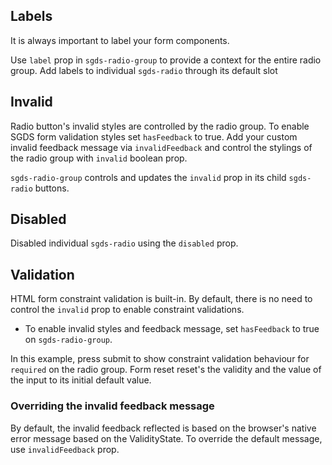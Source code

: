 ## Labels

It is always important to label your form components. 

Use `label` prop in `sgds-radio-group` to provide a context for the entire radio group.
Add labels to individual `sgds-radio` through its default slot 

<Canvas of={RadioStories.Basic}>
  <Story of={RadioStories.Basic} />
</Canvas>

## Invalid 

Radio button's invalid styles are controlled by the radio group.
To enable SGDS form validation styles set `hasFeedback` to true. 
Add your custom invalid feedback message via `invalidFeedback` and control the stylings of the radio group with `invalid` boolean prop.

`sgds-radio-group` controls and updates the `invalid` prop in its child `sgds-radio` buttons.

<Canvas of={RadioStories.Invalid}>
  <Story of={RadioStories.Invalid} />
</Canvas>

## Disabled 

Disabled individual `sgds-radio` using the `disabled` prop.

<Canvas of={RadioStories.Disabled}>
  <Story of={RadioStories.Disabled} />
</Canvas>

## Validation 

HTML form constraint validation is built-in. By default, there is no need to control the `invalid` prop to enable constraint validations. 

- To enable invalid styles and feedback message, set `hasFeedback` to true on `sgds-radio-group`.

In this example, press submit to show constraint validation behaviour for `required` on the radio group. 
Form reset reset's the validity and the value of the input to its initial default value.

<Canvas of={RadioStories.Validation}>
  <Story of={RadioStories.Validation} />
</Canvas>

### Overriding the invalid feedback message 

By default, the invalid feedback reflected is based on the browser's native error message based on the ValidityState.  To override the default message, 
use `invalidFeedback` prop. 

<Canvas of={RadioStories.OverrideInvalidFeedback}>
  <Story of={RadioStories.OverrideInvalidFeedback} />
</Canvas>